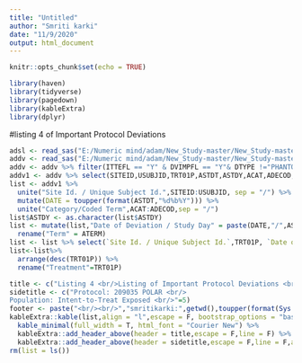 ---
title: "Untitled"
author: "Smriti karki"
date: "11/9/2020"
output: html_document
---

```{r setup, include=FALSE}
knitr::opts_chunk$set(echo = TRUE)
```

```{r}
library(haven)
library(tidyverse)
library(pagedown)
library(kableExtra)
library(dplyr)
```
#listing 4 of Important Protocol Deviations
```{r}
adsl <- read_sas("E:/Numeric mind/adam/New_Study-master/New_Study-master/adam/adsl.sas7bdat",NULL)
addv <- read_sas("E:/Numeric mind/adam/New_Study-master/New_Study-master/adam/addv.sas7bdat",NULL)
addv <- addv %>% filter(ITTEFL == "Y" & DVIMPFL == "Y"& DTYPE !="PHANTOM") 
addv1 <- addv %>% select(SITEID,USUBJID,TRT01P,ASTDT,ASTDY,ACAT,ADECOD,ATERM)
list <- addv1 %>% 
  unite("Site Id. / Unique Subject Id.",SITEID:USUBJID, sep = "/") %>% 
  mutate(DATE = toupper(format(ASTDT,"%d%b%Y"))) %>% 
  unite("Category/Coded Term",ACAT:ADECOD,sep = "/")
list$ASTDY <- as.character(list$ASTDY)
list <- mutate(list,"Date of Deviation / Study Day" = paste(DATE,"/",ASTDY)) %>% 
  rename("Term" = ATERM)
list <- list %>% select(`Site Id. / Unique Subject Id.`,TRT01P, `Date of Deviation / Study Day` ,`Category/Coded Term`,Term)
list<-list%>% 
  arrange(desc(TRT01P)) %>% 
  rename("Treatment"=TRT01P)

title <- c("Listing 4 <br/>Listing of Important Protocol Deviations <br/> <br/>"=5 )
sidetitle <- c("Protocol: 209035 POLAR <br/>
Population: Intent-to-Treat Exposed <br/>"=5) 
footer <- paste("<br/><br/>","smritikarki:",getwd(),toupper(format(Sys.time(),format = "%d%b%Y %H:%M")))
kableExtra::kable(list,align = "l",escape = F, bootstrap_options = "basic") %>% 
  kable_minimal(full_width = T, html_font = "Courier New") %>% 
  kableExtra::add_header_above(header = title,escape = F,line = F) %>% 
  kableExtra::add_header_above(header = sidetitle,escape = F,line = F,align = "l") 
rm(list = ls())
```

















